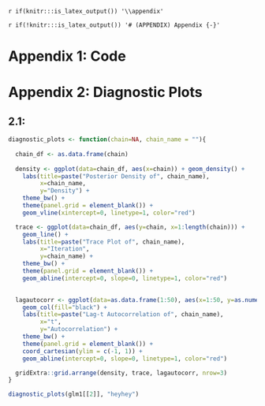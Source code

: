 `r if(knitr:::is_latex_output()) '\\appendix'`

`r if(!knitr:::is_latex_output()) '# (APPENDIX) Appendix {-}'` 

<!--
If you feel it necessary to include an appendix, it goes here.


# The First Appendix

This first appendix includes all of the R chunks of code that were hidden throughout the document (using the `include = FALSE` chunk tag) to help with readibility and/or setup.

**In the main Rmd file**

```r
```

**In Chapter \@ref(ref-labels):**

```r
```

# The Second Appendix, for Fun
-->

# Appendix 1: Code


# Appendix 2: Diagnostic Plots

## 2.1:
```r
diagnostic_plots <- function(chain=NA, chain_name = ""){
  
  chain_df <- as.data.frame(chain)
  
  density <- ggplot(data=chain_df, aes(x=chain)) + geom_density() + 
    labs(title=paste("Posterior Density of", chain_name),
         x=chain_name, 
         y="Density") + 
    theme_bw() +
    theme(panel.grid = element_blank()) +
    geom_vline(xintercept=0, linetype=1, color="red") 

  trace <- ggplot(data=chain_df, aes(y=chain, x=1:length(chain))) + 
    geom_line() + 
    labs(title=paste("Trace Plot of", chain_name),
         x="Iteration", 
         y=chain_name) + 
    theme_bw() +
    theme(panel.grid = element_blank()) +
    geom_abline(intercept=0, slope=0, linetype=1, color="red") 

  
  lagautocorr <- ggplot(data=as.data.frame(1:50), aes(x=1:50, y=as.numeric(autocorr(as.mcmc(chain), lags = 1:50)))) + 
    geom_col(fill="black") + 
    labs(title=paste("Lag-t Autocorrelation of", chain_name),
         x="t", 
         y="Autocorrelation") + 
    theme_bw() +
    theme(panel.grid = element_blank()) +
    coord_cartesian(ylim = c(-1, 1)) +
    geom_abline(intercept=0, slope=0, linetype=1, color="red") 

  gridExtra::grid.arrange(density, trace, lagautocorr, nrow=3)
}

diagnostic_plots(glm1[[2]], "heyhey")


```